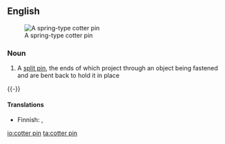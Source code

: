 ==English==
[[Image:CotterPin.png|thumb|A spring-type cotter pin]]

===Noun===
{{en-noun|sg=[[cotter]] [[pin]]}}

# A [[split pin]], the ends of which project through an object being fastened and are bent back to hold it in place
{{-}}
====Translations====
{{top}}
* Finnish: {{t|fi|sokkanaula}}, {{t-|fi|sokka}}
{{bottom}}

[[io:cotter pin]]
[[ta:cotter pin]]